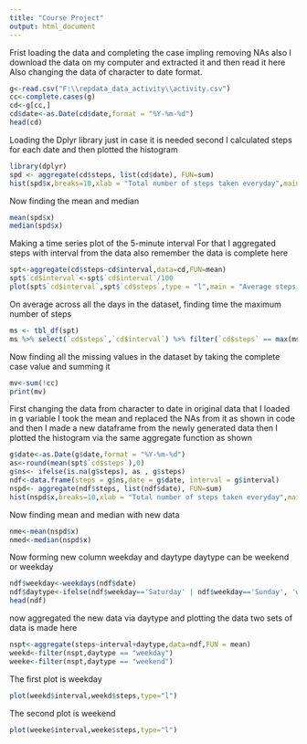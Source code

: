 ---
title: "Course Project"
output: html_document
---
Frist loading the data and completing the case impling removing NAs also
I download the data on my computer and extracted it and then read it here
Also changing the data of character to date format.

```{r echo=TRUE}
g<-read.csv("F:\\repdata_data_activity\\activity.csv")
cc<-complete.cases(g)
cd<-g[cc,]
cd$date<-as.Date(cd$date,format = "%Y-%m-%d")
head(cd)
```

Loading the Dplyr library just in case it is needed
second I calculated steps for each date
and then plotted the histogram

```{r echo=TRUE}
library(dplyr)
spd <- aggregate(cd$steps, list(cd$date), FUN=sum)
hist(spd$x,breaks=10,xlab = "Total number of steps taken everyday",main = "Histogram of steps")
```


Now finding the mean and median

```{r echo=TRUE}
mean(spd$x)
median(spd$x)
```

Making a time series plot of the 5-minute interval
For that I aggregated steps with interval from the data also remember the data is 
complete here

```{r echo=TRUE}
spt<-aggregate(cd$steps~cd$interval,data=cd,FUN=mean)
spt$`cd$interval`<-spt$`cd$interval`/100
plot(spt$`cd$interval`,spt$`cd$steps`,type = "l",main = "Average steps Per time interval",xlab = "Time", ylab = "Steps")
```

On average across all the days in the dataset, finding time the maximum number of steps

```{r echo=TRUE}
ms <- tbl_df(spt)
ms %>% select(`cd$steps`,`cd$interval`) %>% filter(`cd$steps` == max(ms$`cd$steps`))
```

Now finding all the missing values in the dataset by taking the complete case 
value and summing it 

```{r echo=TRUE}
mv<-sum(!cc)
print(mv)
```

First changing the data from character to date in original data that I loaded in
g variable I took the mean and replaced the NAs from it as shown in code
and then I made a new dataframe from the newly generated data then I plotted 
the histogram via the same aggregate function as shown
 
```{r echo=TRUE}
g$date<-as.Date(g$date,format = "%Y-%m-%d")
as<-round(mean(spt$`cd$steps`),0) 
g$ns<- ifelse(is.na(g$steps), as , g$steps)
ndf<-data.frame(steps = g$ns,date = g$date, interval = g$interval)
nspd<- aggregate(ndf$steps, list(ndf$date), FUN=sum)
hist(nspd$x,breaks=10,xlab = "Total number of steps taken everyday",main = "Histogram of steps")
```

Now finding mean and median with new data

```{r echo=TRUE}
nme<-mean(nspd$x)
nmed<-median(nspd$x)
```

Now forming new column weekday and daytype
daytype can be weekend or weekday

```{r echo=TRUE}
ndf$weekday<-weekdays(ndf$date)
ndf$daytype<-ifelse(ndf$weekday=='Saturday' | ndf$weekday=='Sunday', 'weekend','weekday')
head(ndf)
```

now aggregated the new data via daytype and plotting the data
two sets of data is made here

```{r echo=TRUE}
nspt<-aggregate(steps~interval+daytype,data=ndf,FUN = mean)
weekd<-filter(nspt,daytype == "weekday")
weeke<-filter(nspt,daytype == "weekend")
```

The first plot is weekday

```{r echo=TRUE}
plot(weekd$interval,weekd$steps,type="l")
```

The second plot is weekend

```{r echo=TRUE}
plot(weeke$interval,weeke$steps,type="l")
```
